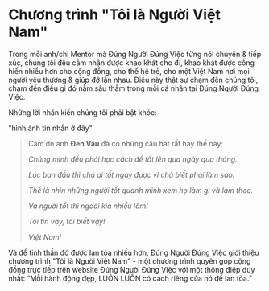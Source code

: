 # Chương trình "Tôi là Người Việt Nam"

Trong mỗi anh/chị Mentor mà Đúng Người Đúng Việc từng nói chuyện & tiếp xúc, chúng tôi đều cảm nhận được khao khát cho đi, khao khát được cống hiến nhiều hơn cho cộng đồng, cho thế hệ trẻ, cho một Việt Nam nơi mọi người yêu thương & giúp đỡ lẫn nhau. Điều này thật sự chạm đến chúng tôi, chạm đến điều gì đó nằm sâu thẳm trong mỗi cá nhân tại Đúng Người Đúng Việc.



Những lời nhắn kiến chúng tôi phải bật khóc:

"hình ảnh tin nhắn ở đây"



> Cảm ơn anh **Đen Vâu** đã có những câu hát rất hay thế này:
>
> *Chúng mình đều phải học cách để tốt lên qua ngày qua tháng.*
>
> *Lúc ban đầu thì chả ai tốt ngay được vì chả biết phải làm sao.*
>
> *Thế là nhìn những người tốt quanh mình xem họ làm gì và làm theo.*
>
> *Và người tốt thì ngoài kia nhiều lắm!*
>
> *Tôi tin vậy, tôi biết vậy!*
>
> *Việt Nam!*



Và để tinh thần đó được lan tỏa nhiều hơn, Đúng Người Đúng Việc giới thiệu chương trình "Tôi là Người Việt Nam" - một chương trình quyên góp cộng đồng trực tiếp trên website Đúng Người Đúng Việc với một thông điệp duy nhất: “Mỗi hành động đẹp, LUÔN LUÔN có cách riêng của nó để lan tỏa.”



#
